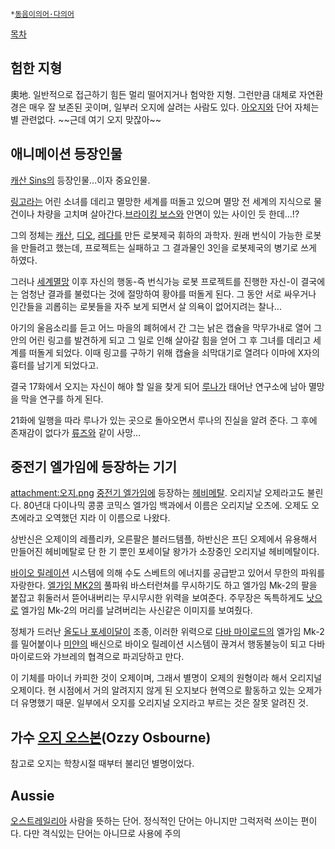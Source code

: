  *[[동음이의어·다의어]]

[[목차]]

== 험한 지형 ==
奧地. 일반적으로 접근하기 힘든 멀리 떨어지거나 험악한 지형. 그런만큼 대체로 자연환경은 매우 잘 보존된 곳이며, 일부러 오지에 살려는 사람도 있다. [[아오지]]와 단어 자체는 별 관련없다. ~~근데 여기 오지 맞잖아~~

== 애니메이션 등장인물 ==
[[캐산 Sins]]의 등장인물...이자 중요인물.

[[링고]]라는 어린 소녀를 데리고 멸망한 세계를 떠돌고 있으며 멸망 전 세계의 지식으로 물건이나 차량을 고치며 살아간다.[[브라이킹 보스]]와 안면이 있는 사이인 듯 한데...!?

그의 정체는 [[캐산]], [[디오]], [[레다]]를 만든 로봇제국 휘하의 과학자.
원래 번식이 가능한 로봇을 만들려고 했는데, 프로젝트는 실패하고 그 결과물인 3인을 로봇제국의 병기로 쓰게 하였다.

그러나 [[세계멸망]] 이후 자신의 행동-즉 번식가능 로봇 프로젝트를 진행한 자신-이 결국에는 엄청난 결과를 불렀다는 것에 절망하여 황야를 떠돌게 된다. 그 동안 서로 싸우거나 인간들을 괴롭히는 로봇들을 자주 보게 되면서 살 의욕이 없어지려는 찰나...

아기의 울음소리를 듣고 어느 마을의 폐허에서 간 그는 낡은 캡슐을 막무가내로 열어 그 안의 어린 링고를 발견하게 되고 그 일로 인해 살아갈 힘을 얻어 그 후 그녀를 데리고 세계를 떠돌게 되었다.
이때 링고를 구하기 위해 캡슐을 쇠막대기로 열려다 이마에 X자의 흉터를 남기게 되었다고.

결국 17화에서 오지는 자신이 해야 할 일을 찾게 되어 [[루나]]가 태어난 연구소에 남아 멸망을 막을 연구를 하게 된다.

21화에 일행을 따라 루나가 있는 곳으로 돌아오면서 루나의 진실을 알려 준다. 그 후에 존재감이 없다가 [[류즈]]와 같이 사망...

== 중전기 엘가임에 등장하는 기기 ==

attachment:오지.png
[[중전기 엘가임]]에 등장하는 [[헤비메탈]]. 오리지날 오제라고도 불린다. 80년대 다이나믹 콩콩 코믹스 엘가임 백과에서 이름은 오리지날 오츠에. 오제도 오츠에라고 오역했던 지라 이 이름으로 나왔다.

상반신은 오제이의 레플리카, 오른팔은 블러드템플, 하반신은 프딘 오제에서 유용해서 만들어진 헤비메탈로 단 한 기 뿐인 포세이달 왕가가 소장중인 오리지널 헤비메탈이다. 

[[바이오 릴레이션]] 시스템에 의해 수도 스베트의 에너지를 공급받고 있어서 무한의 파워를 자랑한다. [[엘가임 MK2]]의 풀파워 바스터런쳐를 무시하기도 하고 엘가임 Mk-2의 팔을 붙잡고 휘둘러서 뜯어내버리는 무시무시한 위력을 보여준다.
주무장은 독특하게도 [[낫]]으로 엘가임 Mk-2의 머리를 날려버리는 사신같은 이미지를 보여줬다.

정체가 드러난 [[올도나 포세이달]]이 조종, 이러한 위력으로 [[다바 마이로드]]의 엘가임 Mk-2를 밀어붙이나 [[미얀]]의 배신으로 바이오 릴레이션 시스템이 끊겨서 행동불능이 되고 다바 마이로드와 갸브레의 협격으로 파괴당하고 만다.

이 기체를 마이너 카피한 것이 오제이며, 그래서 별명이 오제의 원형이라 해서 오리지널 오제이다. 현 시점에서 거의 알려지지 않게 된 오지보다 현역으로 활동하고 있는 오제가 더 유명했기 때문. 일부에서 오지를 오리지널 오지라고 부르는 것은 잘못 알려진 것. 

== 가수 [[오지 오스본]](Ozzy Osbourne) ==

참고로 오지는 학창시절 때부터 불리던 별명이었다.

== Aussie ==

[[오스트레일리아]] 사람을 뜻하는 단어. 정식적인 단어는 아니지만 그럭저럭 쓰이는 편이다. 다만 격식있는 단어는 아니므로 사용에 주의
